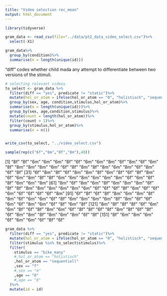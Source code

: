 ```yaml
---
title: "Video selection rec_mean"
output: html_document
---
```


```r
library(tidyverse)

```


```r
gram_data <- read_csv(file="../data/pt2_data_video_select.csv")%>%
  select(-X1)
```

```r
gram_data%>%
  group_by(condition)%>%
  summarise(n = length(unique(id)))
```

"diff" codes whether child mada any attempt to differentiate between two versions of the stimuli. 

```r
# selecting relevant videos
to_select <- gram_data %>%
  filter(diff == "yes", predicate != "static")%>%
  mutate(hol_or_atom = ifelse(hol_or_atom == "0", "holistisch", "sequentiell"))%>%
  group_by(sex, age, condition,stimulus,hol_or_atom)%>%
  summarise(n = length(unique(id)))%>%
  group_by(sex, age,condition,stimulus)%>%
  mutate(count = length(hol_or_atom))%>%
  filter(count > 1)%>%
  group_by(stimulus,hol_or_atom)%>%
  summarise(n = n())


write_csv(to_select, "../video_select.csv")
```


```r
sample(rep(c("6f","6m","8f","8m"),40))
```

  [1] "8f" "8f" "6m" "6m" "6m" "8f" "6f" "6m" "6m" "8m" "6f" "8m" "6f" "6m" "8f" "8m" "8m" "8m" "6m" "6f" "8f" "8m" "8f" "8m" "6m" "8m" "6f" "8m" "6f" "8f"
 [31] "6f" "8m" "8f" "6f" "8m" "8m" "8f" "6m" "8f" "6f" "8f" "8m" "6f" "6m" "8m" "8f" "8f" "6m" "6m" "8m" "6m" "6m" "8m" "6f" "6m" "8f" "8f" "6m" "6m" "8m"
 [61] "8m" "6f" "8m" "6m" "8f" "6m" "8m" "8m" "6f" "8f" "8f" "8m" "8m" "8m" "6m" "8m" "6m" "6f" "6f" "6f" "8f" "6m" "6f" "6f" "6m" "6f" "6f" "6f" "6f" "8m"
 [91] "6f" "8f" "6f" "8f" "8m" "6m" "8m" "8f" "8m" "6f" "6m" "6m" "6f" "8f" "6m" "8m" "6m" "6m" "8f" "8m" "6f" "6f" "6m" "6f" "8m" "6m" "6f" "8f" "6m" "8f"
[121] "8m" "8f" "8f" "8f" "6f" "6m" "6m" "8f" "6f" "8f" "8m" "6m" "6f" "8f" "8f" "6f" "8f" "8m" "8f" "6f" "8f" "6f" "8m" "8m" "8f" "8m" "6m" "8m" "6f" "8f"
[151] "8f" "6m" "8m" "6m" "6f" "6m" "6m" "6f" "8f" "6f"


```r
gram_data %>%
  filter(diff == "yes", predicate != "static")%>%
  mutate(hol_or_atom = ifelse(hol_or_atom == "0", "holistisch", "sequentiell"))%>%
  filter(stimulus %in% to_select$stimulus)%>%
  filter(
    stimulus == "bike_many"
    #,hol_or_atom == "holistisch"
    ,hol_or_atom == "sequentiell"
    ,sex == "f"
    #,sex == "m"
    ,age == "8"
    #,age == "8"
  )%>%
  mutate(id = id)
```



